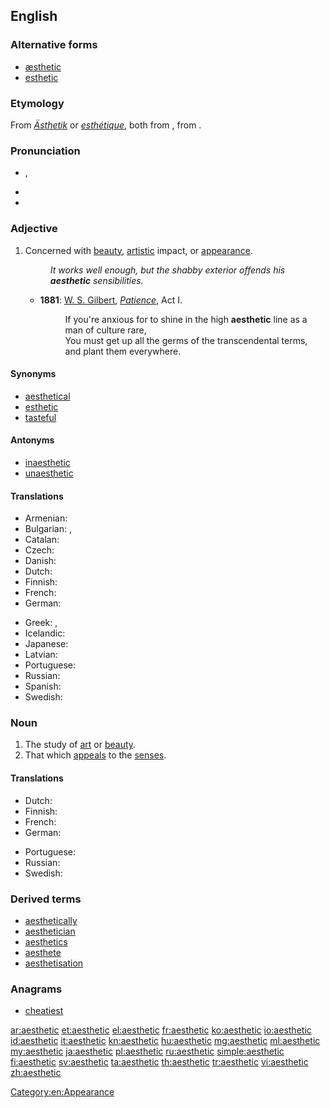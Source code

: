 {{also|æsthetic}}
==English==

===Alternative forms===
* [[æsthetic]]
* [[esthetic]]

===Etymology===
From {{etyl|de}} ''[[Ästhetik]]'' or {{etyl|fr}} ''[[esthétique]]'', both from {{etyl|grc}} {{term|αἰσθητικός||of sense perception|lang=grc}}, from {{term|αἰσθάνομαι||I feel|lang=grc}}.

===Pronunciation===
* {{a|UK}} {{IPA|/əsˈθɛt.ɪk/}}, {{X-SAMPA|/@s"TEtIk/}}
* {{audio|en-us-aesthetic.ogg|Audio (US)}}
* {{rhymes|ɛtɪk}}

===Adjective===
{{en-adj}}

# Concerned with [[beauty]], [[artistic]] impact, or [[appearance]].
#: ''It works well enough, but the shabby exterior offends his '''aesthetic''' sensibilities.''
#* '''1881''': [[w:W. S. Gilbert|W. S. Gilbert]], ''[[w:Patience (opera)|Patience]]'', Act I.
#*: If you're anxious for to shine in the high '''aesthetic''' line as a man of culture rare,<br>You must get up all the germs of the transcendental terms, and plant them everywhere.

====Synonyms====
* [[aesthetical]]
* [[esthetic]]
* [[tasteful]]

====Antonyms====
* [[inaesthetic]]
* [[unaesthetic]]

====Translations====
{{trans-top|concerned with beauty}}
* Armenian: {{t-|hy|գեղագիտական|tr=gełagitakan|sc=Armn}}
* Bulgarian: {{t+|bg|естетичен}}, {{t+|bg|изящен}}
* Catalan: {{t-|ca|estètic}}
* Czech: {{t-|cs|estetický|m}}
* Danish: {{t-|da|æstetisk}}
* Dutch: {{t+|nl|esthetisch}}
* Finnish: {{t+|fi|esteettinen}}
* French: {{t+|fr|esthétique}}
* German: {{t+|de|ästhetisch}}
{{trans-mid}}
* Greek: {{t+|el|αισθητικός|tr=esthetikós}}, {{t+|el|καλαίσθητος|tr=kalésθitos}}
* Icelandic: {{t-|is|sjónrænn|m}}
* Japanese: {{t|ja|美的|tr=びてきな, biteki na|alt=美的な}}
* Latvian: {{t-|lv|estētisks}}
* Portuguese: {{t+|pt|estético}}
* Russian: {{t+|ru|эстетический|tr=estɛtíčeskij|sc=Cyrl}}
* Spanish: {{t+|es|estético|m}}
* Swedish: {{t+|sv|estetisk}}
{{trans-bottom}}

===Noun===
{{en-noun}}

# The study of [[art]] or [[beauty]].
# That which [[appeal]]s to the [[sense]]s.

====Translations====
{{trans-see|the study of art or beauty|aesthetics}}

{{trans-top|that which appeals to the senses}}
* Dutch: {{t+|nl|esthetische|n}}
* Finnish: {{t-|fi|estetiikka}}
* French: {{t+|fr|esthétique|f}}
* German: {{t+|de|Ästhetik|f}}
{{trans-mid}}
* Portuguese: {{t+|pt|estética|f}}
* Russian: {{t+|ru|эстетика|f|tr=estɛ́tika|sc=Cyrl}}
* Swedish: {{t+|sv|estetik}}
{{trans-bottom}}

===Derived terms===
* [[aesthetically]]
* [[aesthetician]]
* [[aesthetics]]
* [[aesthete]]
* [[aesthetisation]]

===Anagrams===
* [[cheatiest#English|cheatiest]]

[[Category:en:Appearance]]

[[ar:aesthetic]]
[[et:aesthetic]]
[[el:aesthetic]]
[[fr:aesthetic]]
[[ko:aesthetic]]
[[io:aesthetic]]
[[id:aesthetic]]
[[it:aesthetic]]
[[kn:aesthetic]]
[[hu:aesthetic]]
[[mg:aesthetic]]
[[ml:aesthetic]]
[[my:aesthetic]]
[[ja:aesthetic]]
[[pl:aesthetic]]
[[ru:aesthetic]]
[[simple:aesthetic]]
[[fi:aesthetic]]
[[sv:aesthetic]]
[[ta:aesthetic]]
[[th:aesthetic]]
[[tr:aesthetic]]
[[vi:aesthetic]]
[[zh:aesthetic]]